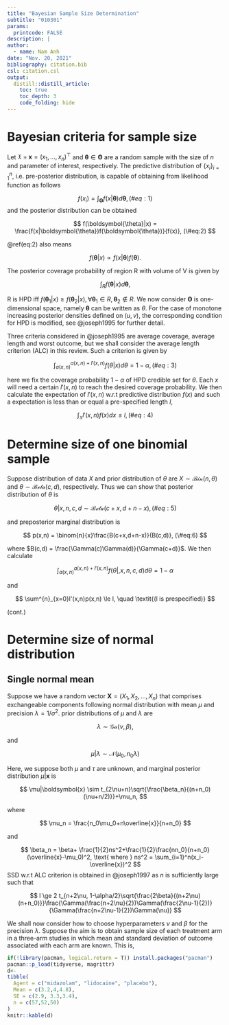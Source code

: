 ```yaml
---
title: "Bayesian Sample Size Determination"
subtitle: "010301"
params:
  printcode: FALSE
description: |
author:
  - name: Nam Anh
date: "Nov. 20, 2021"
bibliography: citation.bib
csl: citation.csl
output:
  distill::distill_article:
    toc: true
    toc_depth: 3
    code_folding: hide
---
```


\newcommand{\v}[1]{\boldsymbol{#1}}
\newcommand{\hat}[1]{\widehat{#1}}
\newcommand{\mm}[1]{\mathbb{#1}}
\newcommand{\bar}[1]{\overline{#1}}

\def\E{\Bbb{E}}
\def\V{\Bbb{V}}
\def\P{\Bbb{P}}
\def\I{{\large\unicode{x1D7D9}}}
\def\indep{\perp\!\!\!\!\perp}
\newcommand{\overeq}[2]{\stackrel{#1}{#2}}
\def\epsilon{\varepsilon} 

# Bayesian criteria for sample size

Let $\v{\mathfrak{X}} \ni \v{x} = (x_1,\dots,x_n)^{\top}$ and $\v{\theta} \in \v{\Theta}$ are a random sample with the size of $n$ and parameter of interest, respectively. The predictive distribution of $\{x_i\}_{i=1}^n$, i.e. pre-posterior distribution, is capable of obtaining from likelihood function as follows

$$
f(x_i) = \int_{\v{\Theta}} f(x|\v{\theta})d\v{\theta},
(\#eq:1)
$$
and the posterior distribution can be obtained 

$$
f(\v{\theta}|x) = \frac{f(x|\v{\theta})f(\v{\theta})}{f(x)},
(\#eq:2)
$$

\@ref(eq:2) also means

$$
f(\v{\theta}|x) \propto f(x|\v{\theta})f(\v{\theta}).
$$

The posterior coverage probability of region R with volume of V is given by 

$$
\int_{R}f(\v{\theta}|x)d\v{\theta},
$$

R is HPD iff $f(\v{\theta}_1|x) \ge f(\v{\theta}_2|x), \forall \v{\theta}_1 \in R, \v{\theta}_2 \notin R$. We now consider $\v{\Theta}$ is one-dimensional space, namely $\v{\theta}$ can be written as $\theta$. For the case of monotone increasing posterior densities defined on $(u,v)$, the corresponding condition for HPD is modified, see @joseph1995 for further detail. 

Three criteria considered in @joseph1995 are average coverage, average length and worst outcome, but we shall consider the average length criterion (ALC) in this review. Such a criterion is given by

$$
\int_{a(x,n)}^{a(x,n)+l'(x,n)}f(\theta|x)d\theta = 1-\alpha,
(\#eq:3)
$$

here we fix the coverage probability $1-\alpha$ of HPD credible set for $\theta$. Each $x$ will need a certain $l'(x,n)$ to reach the desired coverage probability. We then calculate the expectation of $l'(x,n)$ w.r.t predictive distribution $f(x)$ and such a expectation is less than or equal a pre-specified length $l$, 

$$
\int_{\mathfrak{X}}l'(x,n)f(x)dx \le l,
(\#eq:4)
$$

# Determine size of one binomial sample

Suppose distribution of data $X$ and prior distribution of $\theta$ are $X \sim \mathcal{Bin}(n,\theta)$ and $\theta \sim \mathcal{Beta}(c,d)$, respectively. Thus we can show that posterior distribution of $\theta$ is

$$
\theta|x,n,c,d \sim \mathcal{Beta}(c+x, d+n-x),
(\#eq:5)
$$

and preposterior marginal distribution is

$$
p(x,n) = \binom{n}{x}\frac{B(c+x,d+n-x)}{B(c,d)},
(\#eq:6)
$$

where $B(c,d) = \frac{\Gamma(c)\Gamma(d)}{\Gamma(c+d)}$. We then calculate

$$
\int^{a(x,n)+l'(x,n)}_{a(x,n)}f(\theta|,x,n,c,d)d\theta = 1-\alpha
$$

and

$$
\sum^{n}_{x=0}l'(x,n)p(x,n) \le l, \quad \textit{(l is prespecified)}
$$

(cont.)

# Determine size of normal distribution

## Single normal mean

Suppose we have a random vector $\v X = (X_1,X_2,\dots,X_n)$ that comprises exchangeable components following normal distribution with mean $\mu$ and precision $\lambda = 1/\sigma^2$. prior distributions of $\mu$ and $\lambda$ are 

$$
\lambda \sim \mathcal{Ga}(\nu,\beta),
$$

and 

$$
\mu|\lambda \sim \mathcal{N}(\mu_0, n_0\lambda)
$$

Here, we suppose both $\mu$ and $\tau$ are unknown, and marginal posterior distribution $\mu|\v x$ is 

$$
\mu|\v x \sim t_{2\nu+n}\sqrt{\frac{\beta_n}{(n+n_0)(\nu+n/2)}}+\mu_n,
$$

where

$$
\mu_n = \frac{n_0\mu_0+n\bar{x}}{n+n_0}
$$

and 

$$
\beta_n = \beta+ \frac{1}{2}ns^2+\frac{1}{2}\frac{nn_0}{n+n_0}(\bar{x}-\mu_0)^2, \text{ where } ns^2 = \sum_{i=1}^n(x_i-\bar{x})^2
$$
SSD w.r.t ALC criterion is obtained in @joseph1997 as $n$ is sufficiently large such that 

$$
l \ge 2 t_{n+2\nu, 1-\alpha/2}\sqrt{\frac{2\beta}{(n+2\nu)(n+n_0)}}\frac{\Gamma(\frac{n+2\nu}{2})\Gamma(\frac{2\nu-1}{2})}{\Gamma(\frac{n+2\nu-1}{2})\Gamma(\nu)}
$$

We shall now consider how to choose hyperparameters $\nu$ and $\beta$ for the precision $\lambda$. Suppose the aim is to obtain sample size of each treatment arm in a three-arm studies in which mean and standard deviation of outcome associated with each arm are known. This is,

```r
if(!library(pacman, logical.return = T)) install.packages("pacman")
pacman::p_load(tidyverse, magrittr)
d<-
tibble(
  Agent = c("midazolam", "lidocaine", "placebo"),
  Mean = c(3.2,4,4.8),
  SE = c(2.9, 3.3,3.4),
  n = c(57,52,50)
)
knitr::kable(d)
```
















